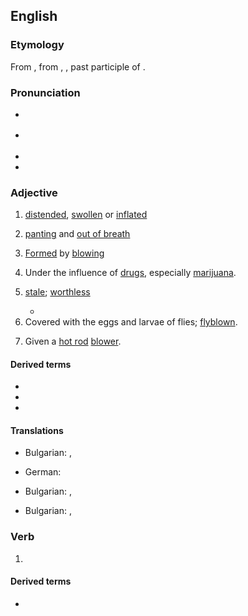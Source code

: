 ==English==

===Etymology===
From {{inh|en|enm|blawen}}, from {{inh|en|ang|blāƿen}}, {{m|ang|blāwen}}, past participle of {{der|en|ang|blāwan}}.

===Pronunciation===
* {{a|UK}} {{IPA|en|/bləʊn/}}
* {{a|US}} {{IPA|en|/bloʊn/}}
* {{audio|en|en-us-blown.ogg|Audio (US)}}
* {{rhymes|en|əʊn}}

===Adjective===
{{en-adj|-}}

# [[distended]], [[swollen]] or [[inflated]]
#: {{ux|en|Cattle are said to be '''blown''' when gorged with green food which develops gas.}}
# [[panting]] and [[out of breath]]
# {{lb|en|of glass}} [[form|Formed]] by [[blowing]]
# Under the influence of [[drug]]s, especially [[marijuana]].
# {{lb|en|obsolete}} [[stale]]; [[worthless]]
#* {{RQ:Scott Tales of My Landlord 1|volume=II|chapter=II|page=33|passage=[T]wo or three horsemen, [...] appeared returning at full gallop, their horses much '''blown''', and the men apparently in a disordered flight.}}
# Covered with the eggs and larvae of flies; [[flyblown]].
# {{lb|en|automotive}} Given a [[hot rod]] [[blower]].

====Derived terms====
* {{l|en|endblown}}
* {{l|en|full-blown}}
* {{l|en|sideblown}}

====Translations====
{{trans-top|[[distended]], [[swollen]] or [[inflated]]}}
* Bulgarian: {{t+|bg|подут}}, {{t+|bg|издут}}
{{trans-mid}}
* German: {{t+|de|aufgebläht}}
{{trans-bottom}}

{{trans-top|[[panting]] and [[out of breath]]}}
* Bulgarian: , {{t+|bg|задъхан}}
{{trans-mid}}
{{trans-bottom}}

{{trans-top|(''glass'') [[formed]] by [[blowing]]}}
* Bulgarian: , {{t+|bg|издухан}}
{{trans-mid}}
{{trans-bottom}}

===Verb===
{{head|en|verb form|cat2=irregular past participles}}

# {{inflection of|en|blow||past|part}}

====Derived terms====
* {{l|en|blown flap}}